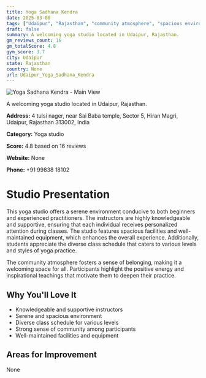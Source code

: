 ```yaml
---
title: Yoga Sadhana Kendra
date: 2025-03-08
tags: ["Udaipur", "Rajasthan", "community atmosphere", "spacious environment", "Udaipur"]  
draft: false
summary: A welcoming yoga studio located in Udaipur, Rajasthan.
gm_reviews_count: 16
gm_totalScore: 4.8
gym_score: 3.7
city: Udaipur
state: Rajasthan
country: None
url: Udaipur_Yoga_Sadhana_Kendra
---
```


<div className="aspect-[16/9] relative my-8">
  <img 
    src="https://streetviewpixels-pa.googleapis.com/v1/thumbnail?panoid=DtynY0v8Gqgx1UKjSlVFRA&cb_client=search.gws-prod.gps&w=408&h=240&yaw=280.7111&pitch=0&thumbfov=100"
    alt="Yoga Sadhana Kendra - Main View"
    className="object-cover absolute inset-0 w-full h-full rounded-lg"
  />
</div>

A welcoming yoga studio located in Udaipur, Rajasthan.

**Address:** 4 tulsi nager, near Sai Baba temple, Sector 5, Hiran Magri, Udaipur, Rajasthan 313002, India

**Category:** Yoga studio

**Score:** 4.8 based on 16 reviews

**Website:** None

**Phone:** +91 99838 18102

# Studio Presentation

This yoga studio offers a serene environment conducive to both beginners and experienced practitioners. The instructors are highly knowledgeable and supportive, ensuring that each individual receives personalized attention during classes. The studio features spacious facilities and well-maintained equipment, which enhances the overall experience. Additionally, students appreciate the diverse class schedule that caters to various levels and styles of yoga practice.

The community atmosphere fosters a sense of belonging, making it a welcoming space for all. Participants highlight the positive energy and inspirational teachings that motivate them to deepen their practice.

## Why You'll Love It

- Knowledgeable and supportive instructors
- Serene and spacious environment
- Diverse class schedule for various levels
- Strong sense of community among participants
- Well-maintained facilities and equipment

## Areas for Improvement

None

<div className="grid grid-cols-1 xl:grid-cols-2 gap-4 my-8">

</div>